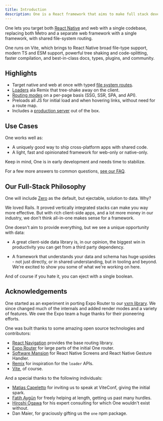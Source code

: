 ```yaml
---
title: Introduction
description: One is a React framework that aims to make full stack development as simple as possible - whether you're making a website, an app, or sharing code between the two.
---
```


One lets you target both [React Native](https://reactnative.dev) and web with a single codebase, replacing both Metro and a separate web framework with a single framework, with shared file-system routing. 

One runs on Vite, which brings to React Native broad file-type support, modern TS and ESM support, powerful tree shaking and code-splitting, faster compilation, and best-in-class docs, types, plugins, and community.


<CardCol>
  <Card href="/docs/installation" title="Get started" />
  <Card href="/docs/features" title="Features" />
  <Card href="/docs/status" title="Status" />
</CardCol>

## Highlights

- Target native and web at once with typed [file system routes](/docs/routing).
- [Loaders](docs/routing-loader) ala Remix that tree-shake away on the client.
- [Routing modes](/docs/routing-modes) on a per-page basis (SSG, SSR, SPA, and API).
- Preloads all JS for initial load and when hovering links, without need for a route map.
- Includes a [production server](/docs/one-serve) out of the box.

## Use Cases

One works well as:

- A uniquely good way to ship cross-platform apps with shared code.
- A light, fast and opinionated framework for web-only or native-only.

Keep in mind, One is in early development and needs time to stabilize.

For a few more answers to common questions, [see our FAQ](/docs/faq).

## Our Full-Stack Philosophy

One will include [Zero](/docs/data) as the default, but ejectable, solution to data. Why?

We loved Rails. It proved vertically integrated stacks can make you way more effective. But with rich client-side apps, and a lot more money in our industry, we don't think all-in-one makes sense for a framework.

One doesn't aim to provide everything, but we see a unique opportunity with data:

- A great client-side data library is, in our opinion, the biggest win in productivity you can get from a third party dependency.

- A framework that understands your data and schema has huge upsides - not just directly, or in shared understanding, but in tooling and beyond. We're excited to show you some of what we're working on here.

And of course if you hate it, you can eject with a single boolean.

## Acknowledgements

One started as an experiment in porting Expo Router to our [vxrn library](https://vxrn.dev). We since changed much of the internals and added render modes and a variety of features. We&nbsp;owe the Expo team a huge thanks for their pioneering efforts.

One was built thanks to some amazing open source technologies and contributors:

- [React Navigation](https://reactnavigation.org) provides the base routing library.
- [Expo Router](https://docs.expo.dev/router/introduction) for large parts of the initial One router.
- [Software Mansion](https://swmansion.com) for React Native Screens and React Native Gesture Handler.
- [Remix](https://remix.run) for inspiration for the `loader` APIs.
- [Vite](https://vitejs.dev), of course.

And a special thanks to the following individuals:

- [Matias Capeletto](https://x.com/patak_dev) for inviting us to speak at ViteConf, giving the initial spark.
- [Fatih Aygün](https://github.com/cyco130) for freely helping at length, getting us past many hurdles.
- [Hiroshi Ogawa](https://github.com/hi-ogawa) for his expert consulting for which One wouldn't exist without.
- Dan Maier, for graciously gifting us the `one` npm package.
